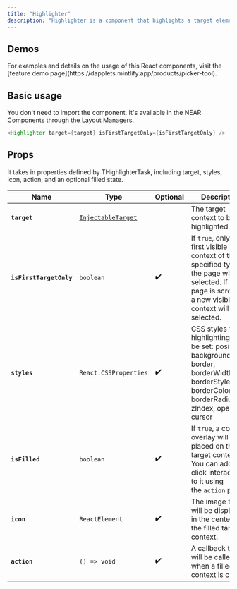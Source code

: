 ```yaml
---
title: "Highlighter"
description: "Highlighter is a component that highlights a target element using specified styles.  The DappletContextPicker feature uses this component under the hood to highlight the contexts that are available for selection."
---
```


## Demos

<Tip>
  For examples and details on the usage of this React components, visit the [feature demo page](https://dapplets.mintlify.app/products/picker-tool).
</Tip>

## Basic usage

You don't need to import the component. It's available in the NEAR Components through the Layout Managers.

```java
<Highlighter target={target} isFirstTargetOnly={isFirstTargetOnly} />
```

## Props

It takes in properties defined by THighlighterTask, including target, styles, icon, action, and an optional filled state.

| Name                    | Type                                                                                 | Optional | **Description**                                                                                                                                                |
| ----------------------- | ------------------------------------------------------------------------------------ | -------- | -------------------------------------------------------------------------------------------------------------------------------------------------------------- |
| **`target`**            | [`InjectableTarget`](https://dapplets.mintlify.app/api-references/injectable-target) |          | The target context to be highlighted                                                                                                                           |
| **`isFirstTargetOnly`** | `boolean`                                                                            | ✔️       | If `true`, only the first visible context of the specified type on the page will be selected. If the page is scrolled, a new visible context will be selected. |
| **`styles`**            | `React.CSSProperties`                                                                | ✔️       | CSS styles for the highlighting. Can be set: position, backgroundColor, border, borderWidth, borderStyle, borderColor, borderRadius, zIndex, opacity, cursor   |
| **`isFilled`**          | `boolean`                                                                            | ✔️       | If `true`, a color overlay will be placed on the target context. You can add a click interaction to it using the `action` prop.                                |
| **`icon`**              | `ReactElement`                                                                       | ✔️       | The image that will be displayed in the center of the filled target context.                                                                                   |
| **`action`**            | `() => void`                                                                         | ✔️       | A callback that will be called when a filled context is clicked.[&#xA;](https://docs.apps.dapplets.org/docs/api/dapplet-context-picker)                        |